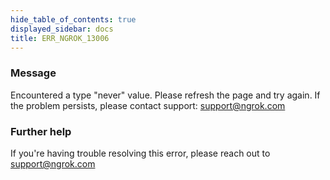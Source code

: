 ```yaml
---
hide_table_of_contents: true
displayed_sidebar: docs
title: ERR_NGROK_13006
---
```


### Message

Encountered a type "never" value. Please refresh the page and try again. If the problem persists, please contact support: support@ngrok.com

<ErrorDetails />

### Further help

If you're having trouble resolving this error, please reach out to [support@ngrok.com](mailto:support@ngrok.com?subject=Help%20with%20ERR_NGROK_13006)
